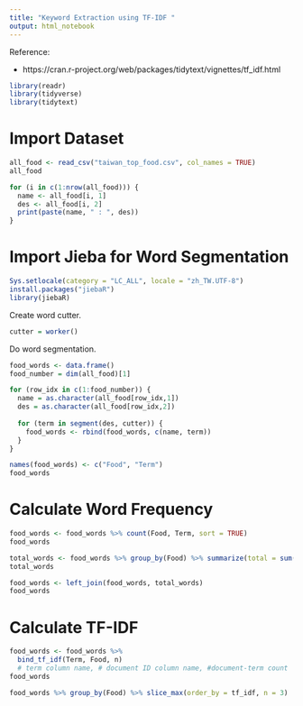 ```yaml
---
title: "Keyword Extraction using TF-IDF "
output: html_notebook
---
```


Reference:

* https://cran.r-project.org/web/packages/tidytext/vignettes/tf_idf.html


```r
library(readr)
library(tidyverse)
library(tidytext)
```

# Import Dataset
```r
all_food <- read_csv("taiwan_top_food.csv", col_names = TRUE)
all_food
```

```r
for (i in c(1:nrow(all_food))) {
  name <- all_food[i, 1]
  des <- all_food[i, 2]
  print(paste(name, " : ", des))
}
```

# Import Jieba for Word Segmentation
```r
Sys.setlocale(category = "LC_ALL", locale = "zh_TW.UTF-8")
install.packages("jiebaR")
library(jiebaR)
```

Create word cutter.
```r
cutter = worker()
```

Do word segmentation.
```R
food_words <- data.frame()
food_number = dim(all_food)[1]

for (row_idx in c(1:food_number)) {
  name = as.character(all_food[row_idx,1])
  des = as.character(all_food[row_idx,2])
  
  for (term in segment(des, cutter)) {
    food_words <- rbind(food_words, c(name, term))
  }
}

names(food_words) <- c("Food", "Term")
food_words
```
# Calculate Word Frequency
```R
food_words <- food_words %>% count(Food, Term, sort = TRUE)
food_words
```
```R
total_words <- food_words %>% group_by(Food) %>% summarize(total = sum(n))
total_words
```
```R
food_words <- left_join(food_words, total_words)
food_words
```

# Calculate TF-IDF
```R
food_words <- food_words %>%
  bind_tf_idf(Term, Food, n)
  # term column name, # document ID column name, #document-term count
food_words
```

```R
food_words %>% group_by(Food) %>% slice_max(order_by = tf_idf, n = 3)
```
